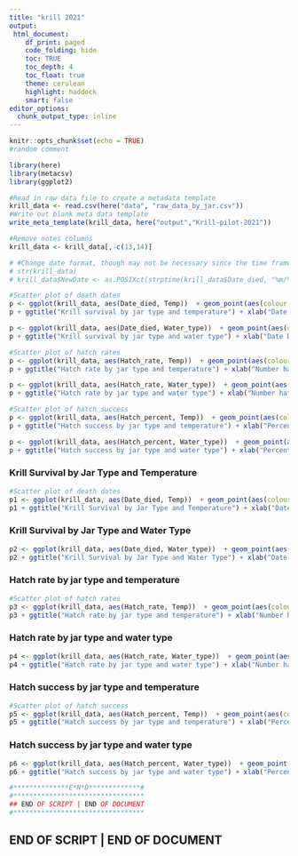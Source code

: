 ```yaml
---
title: "krill 2021"
output:
 html_document:
    df_print: paged
    code_folding: hide
    toc: TRUE
    toc_depth: 4
    toc_float: true
    theme: cerulean
    highlight: haddock
    smart: false
editor_options: 
  chunk_output_type: inline
---
```


```r
knitr::opts_chunk$set(echo = TRUE)
#random comment
```


```r
library(here)
library(metacsv)
library(ggplot2)

#Read in raw data file to create a metadata template
krill_data <- read.csv(here("data", "raw_data_by_jar.csv"))
#Write out blank meta data template
write_meta_template(krill_data, here("output","Krill-pilot-2021"))

```

```r
#Remove notes columns
krill_data <- krill_data[,-c(13,14)]

# #Change date format, though may not be necessary since the time frame is so short
# str(krill_data)
# krill_data$NewDate <- as.POSIXct(strptime(krill_data$Date_died, "%m/%e/%Y"))

#Scatter plot of death dates
p <- ggplot(krill_data, aes(Date_died, Temp))  + geom_point(aes(colour = Jar_type), size=3, position=position_jitter(h=0.15,w=0.15))
p + ggtitle("Krill survival by jar type and temperature") + xlab("Date Died") + ylab("Temp")

p <- ggplot(krill_data, aes(Date_died, Water_type))  + geom_point(aes(colour = Jar_type), size=3, position=position_jitter(h=0.15,w=0.15))
p + ggtitle("Krill survival by jar type and water type") + xlab("Date Died") + ylab("Water type") 

#Scatter plot of hatch rates
p <- ggplot(krill_data, aes(Hatch_rate, Temp))  + geom_point(aes(colour = Jar_type), size=3, position=position_jitter(h=0.15,w=0.15))
p + ggtitle("Hatch rate by jar type and temperature") + xlab("Number hatched") + ylab("Temp")

p <- ggplot(krill_data, aes(Hatch_rate, Water_type))  + geom_point(aes(colour = Jar_type), size=3, position=position_jitter(h=0.15,w=0.15))
p + ggtitle("Hatch rate by jar type and water type") + xlab("Number hatched") + ylab("Water type") 

#Scatter plot of hatch success
p <- ggplot(krill_data, aes(Hatch_percent, Temp))  + geom_point(aes(colour = Jar_type), size=3, position=position_jitter(h=0.15,w=0.15))
p + ggtitle("Hatch success by jar type and temperature") + xlab("Percent hatched") + ylab("Temp")

p <- ggplot(krill_data, aes(Hatch_percent, Water_type))  + geom_point(aes(colour = Jar_type), size=3, position=position_jitter(h=0.15,w=0.15))
p + ggtitle("Hatch success by jar type and water type") + xlab("Percent hatched") + ylab("Temp")


```



### Krill Survival by Jar Type and Temperature
```r

#Scatter plot of death dates
p1 <- ggplot(krill_data, aes(Date_died, Temp))  + geom_point(aes(colour = Jar_type), size=3, position=position_jitter(h=0.15,w=0.15))
p1 + ggtitle("Krill Survival by Jar Type and Temperature") + xlab("Date Died") + ylab("Temp")


```



### Krill Survival by Jar Type and Water Type
```r

p2 <- ggplot(krill_data, aes(Date_died, Water_type))  + geom_point(aes(colour = Jar_type), size=3, position=position_jitter(h=0.15,w=0.15))
p2 + ggtitle("Krill Survival by Jar Type and Water Type") + xlab("Date Died") + ylab("Water type") 


```



### Hatch rate by jar type and temperature
```r

#Scatter plot of hatch rates
p3 <- ggplot(krill_data, aes(Hatch_rate, Temp))  + geom_point(aes(colour = Jar_type), size=3, position=position_jitter(h=0.15,w=0.15))
p3 + ggtitle("Hatch rate by jar type and temperature") + xlab("Number hatched") + ylab("Temp")


```




### Hatch rate by jar type and water type
```r

p4 <- ggplot(krill_data, aes(Hatch_rate, Water_type))  + geom_point(aes(colour = Jar_type), size=3, position=position_jitter(h=0.15,w=0.15))
p4 + ggtitle("Hatch rate by jar type and water type") + xlab("Number hatched") + ylab("Water type") 


```



### Hatch success by jar type and temperature
```r

#Scatter plot of hatch success
p5 <- ggplot(krill_data, aes(Hatch_percent, Temp))  + geom_point(aes(colour = Jar_type), size=3, position=position_jitter(h=0.15,w=0.15))
p5 + ggtitle("Hatch success by jar type and temperature") + xlab("Percent hatched") + ylab("Temp")

```




### Hatch success by jar type and water type
```r

p6 <- ggplot(krill_data, aes(Hatch_percent, Water_type))  + geom_point(aes(colour = Jar_type), size=3, position=position_jitter(h=0.15,w=0.15))
p6 + ggtitle("Hatch success by jar type and water type") + xlab("Percent hatched") + ylab("Temp")


```







```r
#**************E*N*D*************# 
#*********************************
## END OF SCRIPT | END OF DOCUMENT 
#*********************************
```


## END OF SCRIPT | END OF DOCUMENT
